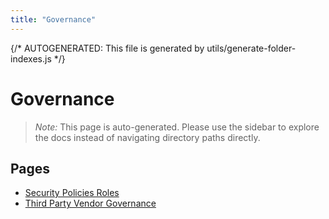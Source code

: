 ```yaml
---
title: "Governance"
---
```


{/* AUTOGENERATED: This file is generated by utils/generate-folder-indexes.js */}

# Governance

> _Note:_ This page is auto-generated. Please use the sidebar to explore the docs instead of navigating directory paths directly.

## Pages

- [Security Policies Roles](/opsec/governance/security-policies-roles)
- [Third Party Vendor Governance](/opsec/governance/third-party-vendor-governance)
